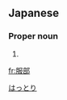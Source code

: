 ==Japanese==
{{ja-kanjitab|服|部}}

===Proper noun===
{{ja-pos|proper|はっとり}}

# {{surname|lang=ja}}

[[Category:Japanese surnames|はっとり]]

[[fr:服部]]